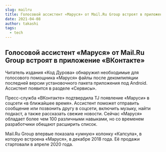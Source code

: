 ```yaml
---
slug: mailru
title: Голосовой ассистент «Маруся» от Mail.Ru Group встроят в приложение «ВКонтакте»
date: 2021-04-08
author: takashi
tags:
  - tech
---
```


## Голосовой ассистент «Маруся» от Mail.Ru Group встроят в приложение «ВКонтакте»

Читатель издания «Код Дурова» обнаружил необходимые для голосового помощника «Маруся» файлы после декомпиляции последней версии установочного пакета приложения под Android. Ассистент появится в разделе «Cервисы».

Пресс-служба «ВКонтакте» подтвердила TJ появление «Маруси» в соцсети «в ближайшее время». Ассистент поможет отправить сообщение или позвонить другу в соцсети, включить музыку, найти подкаст, а также рассказать свежие новости. Сейчас «Маруся» обладает более чем 100 различными навыками, но со временем разработчики обещают расширить список.

Mail.Ru Group впервые показала «умную» колонку «Капсула», в которую встроена «Маруся», в декабре 2018 года. Её продажи стартовали в апреле 2020 года.
